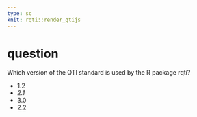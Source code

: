 ---
type: sc
knit: rqti::render_qtijs
---

# question

Which version of the QTI standard is used by the R package rqti?

- 1.2
- *2.1*
- 3.0
- 2.2
